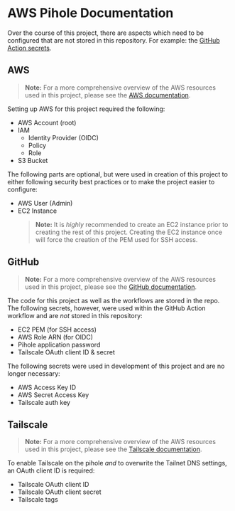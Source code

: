 # AWS Pihole Documentation #
Over the course of this project, there are aspects which need to be configured that are not stored in this repository. For example: the [GitHub Action secrets](./github.mdx/#secrets).

## AWS
> **Note:** For a more comprehensive overview of the AWS resources used in this project, please see the [AWS documentation](./aws.mdx).

Setting up AWS for this project required the following: 
* AWS Account (root)
* IAM
   * Identity Provider (OIDC)
   * Policy
   * Role
* S3 Bucket

The following parts are optional, but were used in creation of this project to either following security best practices or to make the project easier to configure:
* AWS User (Admin)
* EC2 Instance
   > **Note:** It is *highly* recommended to create an EC2 instance prior to creating the rest of this project. Creating the EC2 instance once will force the creation of the PEM used for SSH access.

## GitHub
> **Note:** For a more comprehensive overview of the AWS resources used in this project, please see the [GitHub documentation](./github.mdx).

The code for this project as well as the workflows are stored in the repo. The following secrets, however, were used within the GitHub Action workflow and are *not* stored in this repository:
* EC2 PEM (for SSH access)
* AWS Role ARN (for OIDC)
* Pihole application password
* Tailscale OAuth client ID & secret

The following secrets were used in development of this project and are no longer necessary:
* AWS Access Key ID
* AWS Secret Access Key
* Tailscale auth key

## Tailscale
> **Note:** For a more comprehensive overview of the AWS resources used in this project, please see the [Tailscale documentation](./tailscale.mdx).

To enable Tailscale on the pihole *and* to overwrite the Tailnet DNS settings, an OAuth client ID is required:
* Tailscale OAuth client ID
* Tailscale OAuth client secret
* Tailscale tags